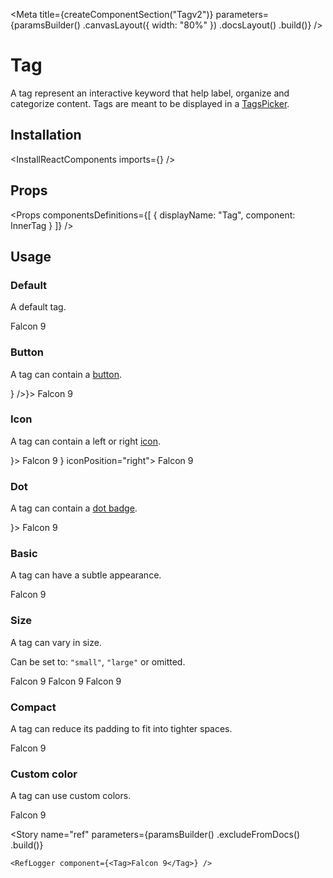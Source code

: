 
<Meta
    title={createComponentSection("Tagv2")}
    parameters={paramsBuilder()
        .canvasLayout({ width: "80%" })
        .docsLayout(<ReactComponentsLayout sourcePath="/packages/react-components/src/tag/src" />)
        .build()}
/>

# Tag

A tag represent an interactive keyword that help label, organize and categorize content. Tags are meant to be displayed in a [TagsPicker](?path=/story/components-tagspicker--default-story).

## Installation

<InstallReactComponents imports={<Imports />} />

## Props

<Props
    componentsDefinitions={[
        { displayName: "Tag", component: InnerTag }
    ]}
/>

## Usage

### Default

A default tag.

<Preview>
    <Story name="default">
        <Tag>Falcon 9</Tag>
    </Story>
</Preview>

### Button

A tag can contain a [button](?path=/docs/components-button--default-story).

<Preview>
    <Story name="button">
        <Tag button={<Button icon={<CloseIcon />} />}>
            Falcon 9
        </Tag>
    </Story>
</Preview>

### Icon

A tag can contain a left or right [icon](?path=/docs/materials-icons--page).

<Preview>
    <Story name="icon">
        <div className="flex items-space-between">
            <Tag icon={<InfoIcon />}>
                Falcon 9
            </Tag>
            <Tag icon={<CheckIcon />} iconPosition="right">
                Falcon 9
            </Tag>
        </div>
    </Story>
</Preview>

### Dot

A tag can contain a [dot badge](?path=/docs/components-badge--default-story).

<Preview>
    <Story name="dot">
        <div className="flex items-space-between">
            <Tag dot={<Badge dot className="bg-primary-500" />}>
                Falcon 9
            </Tag>
        </div>
    </Story>
</Preview>

### Basic

A tag can have a subtle appearance.

<Preview>
    <Story name="basic">
        <Tag basic>Falcon 9</Tag>
    </Story>
</Preview>

### Size

A tag can vary in size.

Can be set to: `"small"`, `"large"` or omitted.

<Preview>
    <Story name="size">
        <div className="flex items-end items-space-between">
            <Tag size="small">Falcon 9</Tag>
            <Tag>Falcon 9</Tag>
            <Tag size="large">Falcon 9</Tag>
        </div>
    </Story>
</Preview>

### Compact

A tag can reduce its padding to fit into tighter spaces.

<Preview>
    <Story name="compact">
        <Tag compact>Falcon 9</Tag>
    </Story>
</Preview>

### Custom color

A tag can use custom colors.

<Preview>
    <Story name="custom-color">
        <Tag
            style={{
                backgroundColor: "#FFF6E7",
                color: "var(--marine-500)",
                border: "1px solid #FEE9C3"
            }}
        >
            Falcon 9
        </Tag>
    </Story>
</Preview>

<Story
    name="ref"
    parameters={paramsBuilder()
        .excludeFromDocs()
        .build()}
>
    <RefLogger component={<Tag>Falcon 9</Tag>} />
</Story>



